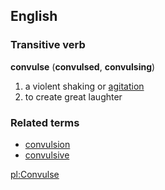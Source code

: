==English==
=== Transitive verb ===
'''convulse''' ('''convulsed''', '''convulsing''')
# a violent shaking or [[agitation]]
# to create great laughter
=== Related terms ===
*[[convulsion]]
*[[convulsive]]

[[pl:Convulse]]
